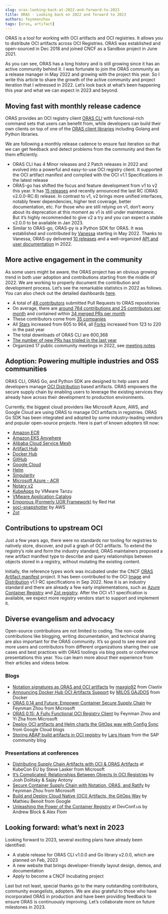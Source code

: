 ---
slug: oras-looking-back-at-2022-and-forward-to-2023
title: ORAS - Looking back on 2022 and forward to 2023
authors: feynmanzhou
tags: [oras, artifact]
---

ORAS is a tool for working with OCI artifacts and OCI registries. It allows you to distribute OCI artifacts across OCI Registries. ORAS was established and open-sourced in Dec 2018 and joined CNCF as a Sandbox project in June 2021.

As you can see, ORAS has a long history and is still growing since it has an active community behind it. I was fortunate to join the ORAS community as a release manager in May 2022 and growing with the project this year. So I write this article to share the growth of the active community and project iteration that I witnessed in 2022. Let’s look back at what’s been happening this year and what we can expect in 2023 and beyond.

<!--truncate-->

## Moving fast with monthly release cadence

ORAS provides an OCI registry client [ORAS CLI](https://oras.land/docs/CLI/installation) with functional-rich command sets that users can benefit from, while developers can build their own clients on top of one of the [ORAS client libraries](https://oras.land/docs/Client_Libraries/overview) including Golang and Python libraries.


We are following a monthly release cadence to ensure fast iteration so that we can get feedback and detect problems from the community and then fix them efficiently. 

- ORAS CLI has 4 Minor releases and 2 Patch releases in 2022 and evolved into a powerful and easy-to-use OCI registry client. It supported the OCI artifact manifest and complied with the OCI v1.1 Specifications in the latest release
- ORAS-go has shifted the focus and feature development from v1 to v2 this year. It has [15 releases](https://github.com/oras-project/oras-go/releases) and recently announced the last RC (ORAS v2.0.0-RC.6) release. In contrast to v1, v2 brings more unified interfaces, notably fewer dependencies, higher test coverage, better documentation, etc. For those who are still relying on v1, don’t worry about its deprecation at this moment as v1 is still under maintenance. But it’s highly recommended to give v2 a try and you can expect a stable v2.0.0 to be available in Jan 2023.
- Similar to ORAS-go, ORAS-py is a Python SDK for ORAS. It was established and contributed by [Vanessa](https://github.com/vsoch) starting in May 2022. Thanks to Vanessa,  ORAS-py delivered [10 releases](https://github.com/oras-project/oras-py/releases) and a well-organized [API and user documentation](https://oras-project.github.io/oras-py/index.html) in 2022.

## More active engagement in the community

As some users might be aware, the ORAS project has an obvious growing trend in both user adoption and contributions starting from the middle of 2022. We are working to properly document the contribution and development process.  Let’s see the remarkable statistics in 2022 as follows. You can also check out the detailed dashboards [here](https://oras.devstats.cncf.io/d/8/dashboards?orgId=1&refresh=15m&search=open). 

- A total of [48 contributors](https://oras.devstats.cncf.io/d/22/prs-authors-table?orgId=1&var-period_name=Last%20year&var-repogroup_name=All&kiosk&viewPanel=1) submitted Pull Requests to ORAS repositories
- On average, there are [around 764 contributions and 25 contributors per month](https://oras.devstats.cncf.io/d/74/contributions-chart?orgId=1&var-period=m&var-metric=contributions&var-repogroup_name=All&var-country_name=All&var-company_name=All&var-company=all&from=now-1y&to=now) and contained within [34 merged PRs per month](https://oras.devstats.cncf.io/d/24/prs-merged-repository-groups?orgId=1&var-period=m&var-repogroups=All)
- These contributors come from [35 companies](https://oras.devstats.cncf.io/d/5/companies-table?orgId=1&var-period_name=Last%20year&var-metric=contributions)
- All [Stars](https://oras.devstats.cncf.io/d/3/stars-and-forks-by-repository?orgId=1&from=now-1y&to=now) increased from 605 to 964, all [Forks](https://oras.devstats.cncf.io/d/3/stars-and-forks-by-repository?orgId=1&from=now-1y&to=now) increased from 123 to 220 in the past year
- The total downloads of ORAS CLI are 600,368
- [The number of new PRs has tripled in the last year](https://oras.devstats.cncf.io/d/15/new-prs-in-repository-groups?orgId=1)
- Organized 17 public community meetings in 2022, see [meeting notes](https://hackmd.io/P-O6n222TcSMoJgHmTTduw?view)

## Adoption: Powering multiple industries and OSS communities

ORAS CLI, ORAS Go, and Python SDK are designed to help users and developers manage [OCI Distribution](https://github.com/opencontainers/distribution-spec) based artifacts. ORAS empowers the secure supply chain by enabling users to leverage the existing services they already have across their development to production environments.

Currently, the biggest cloud providers like Microsoft Azure, AWS, and Google Cloud are using ORAS to manage OCI artifacts in registries. ORAS Go SDK has been integrated and adopted by some industry-leading vendors and popular open-source projects. Here is part of known adopters till now:

- [Amazon ECR](https://aws.amazon.com/ecr/)
- [Amazon EKS Anywhere](https://anywhere.eks.amazonaws.com/docs/workshops/packages/harbor/#set-up-trivy-image-scanner-in-an-air-gapped-environment)
- [Alibaba Cloud Service Mesh](https://www.alibabacloud.com/help/en/alibaba-cloud-service-mesh/latest/use-oras-to-simplify-wasm-based-asm-instance-extension)
- [Artifact Hub](https://artifacthub.io/docs/topics/repositories/helm-charts/#oci-support)
- [Docker Hub](https://www.docker.com/blog/announcing-docker-hub-oci-artifacts-support/)
- [GitHub](https://github.com/)
- [Google Cloud](https://cloud.google.com/anthos-config-management/docs/how-to/sync-oci-artifacts-from-artifact-registry#oras)
- [Helm](https://v3.helm.sh/docs/topics/registries/)
- [Singularity](https://sylabs.io/guides/3.1/user-guide/cli/singularity_push.html)
- [Microsoft Azure - ACR](https://azure.microsoft.com/en-us/products/container-registry/)
- [Notary v2](https://github.com/notaryproject/notation)
- [KubeApps](https://github.com/vmware-tanzu/kubeapps) by VMware Tanzu
- [VMware Application Catalog](https://tanzu.vmware.com/application-catalog)
- [Emporous (Formerly UOR Framework)](https://universalreference.io/) by Red Hat
- [soci-snapshotter](https://github.com/awslabs/soci-snapshotter) by AWS
- [Zot](https://github.com/project-zot/zot)

## Contributions to upstream OCI

Just a few years ago, there were no standards nor tooling for registries to natively store, discover, and pull a graph of OCI artifacts. To extend the registry’s role and form the industry standard, ORAS maintainers proposed a new artifact manifest type to describe and query relationships between objects stored in a registry, without mutating the existing content.

Initially, the reference types work was incubated under the CNCF [ORAS Artifact manifest](https://github.com/oras-project/artifacts-spec) project. It has been contributed to the OCI [Image](https://github.com/opencontainers/image-spec/blob/main/artifact.md) and [Distribution](https://github.com/opencontainers/distribution-spec) v1.1-RC specifications in Sep 2022. Now it is an industry standard and there are already a few early implementations, such as [Azure Container Registry](https://azure.microsoft.com/en-us/products/container-registry) and [Zot registry](https://zotregistry.io/). After the OCI v1.1 specification is available, we expect more registry vendors start to support and implement it.

## Diverse evangelism and advocacy

Open-source contributions are not limited to coding. The non-code contributions like blogging, writing documentation, and technical sharing are also important for the ORAS community. It’s so good to see more and more users and contributors from different organizations sharing their use cases and best practices with ORAS toolings via blog posts or conference presentations this year. You can learn more about their experience from their articles and videos below.

### Blogs

- [Notation signatures as ORAS and OCI artifacts](https://notaryproject.dev/blog/2022/oras-oci-artifacts-notation-signatures/) by [maxgio92](https://github.com/maxgio92) from Clastix
- [Announcing Docker Hub OCI Artifacts Support](https://www.docker.com/blog/announcing-docker-hub-oci-artifacts-support/) by [MILOS GAJDOS](https://www.docker.com/author/milos-gajdos/) from Docker
- [ORAS 0.14 and Future: Empower Container Secure Supply Chain](https://oras.land/blog/oras-0.14-and-future/) by Feynman Zhou from Microsoft
- [ORAS 0.15: A Fully Functional OCI Registry Client](https://oras.land/blog/oras-0.15-a-fully-functional-registry-client/) by Feynman Zhou and Yi Zha from Microsoft
- [Deploy OCI artifacts and Helm charts the GitOps way with Config Sync](https://cloud.google.com/blog/products/containers-kubernetes/gitops-with-oci-artifacts-and-config-sync) from Google Cloud blogs
- [Storing ABAP build artifacts in OCI registry](https://blogs.sap.com/2022/07/26/storing-abap-build-artifacts-in-oci-registry/) by [Lars Hvam](https://people.sap.com/lars.hvam) from the SAP community blog

### Presentations at conferences

- [Distributing Supply Chain Artifacts with OCI & ORAS Artifacts](https://youtu.be/lT2ZMRJrQsU) at KubeCon EU by Steve Lasker from Microsoft
- [It’s Complicated: Relationships Between Objects In OCI Registries](https://youtu.be/VZckJNkJ0nQ) by Josh Dolitsky & Sajay Antony
- [Secure Container Supply Chain with Notation, ORAS, and Ratify](https://youtu.be/7RvFj_RWE7c) by Feynman Zhou from Microsoft
- [Build and Deploy Cloud Native (OCI) Artifacts, the GitOps Way](https://youtu.be/08ARHTeiXmo) by Mathieu Benoit from Google
- [Unleashing the Power of the Container Registry](https://www.youtube.com/watch?v=6fohG10y3z0&t=2002s) at DevConf.us by Andrew Block & Alex Flom

## Looking forward: what’s next in 2023

Looking forward to 2023, several exciting plans have already been identified:

- A stable release for ORAS CLI v1.0.0 and Go library v2.0.0, which are planned on Feb, 2023
- A new website that brings developer-friendly layout design, demos, and documentation
- Apply to become a CNCF Incubating project

Last but not least, special thanks go to the many outstanding contributors, community evangelists, adopters.  We are also grateful to those who have incorporated ORAS in production and have been providing feedback to ensure ORAS is continuously improving. Let’s collaborate more on future milestones in 2023.